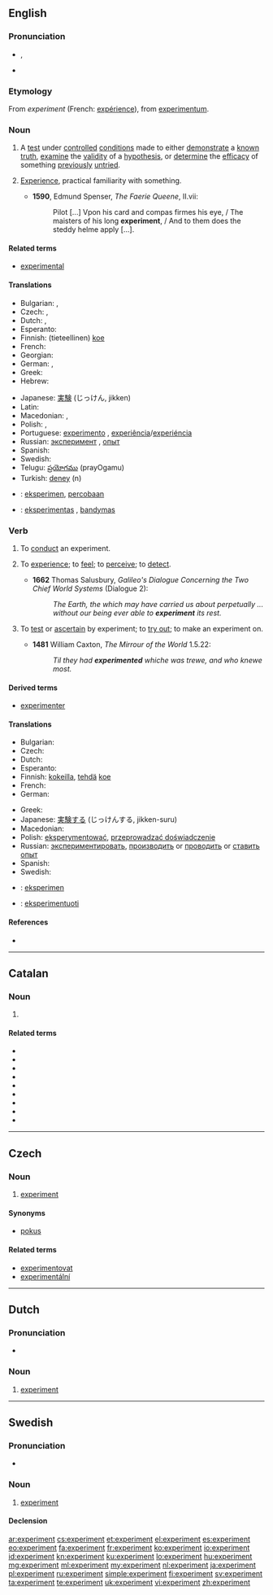 {{also|Experiment}}
==English==
{{wikipedia}}

===Pronunciation===
* {{IPA|/ɪkˈsper.ɪ.mənt/}}, {{X-SAMPA|/Ik"spEr.I.m@nt/}}
* {{audio|en-us-experiment.ogg|Audio (US)}}

===Etymology===
From {{etyl|fro}} ''experiment'' (French: [[expérience]]), from {{etyl|la}} [[experimentum]].

===Noun===
{{en-noun}}

# A [[test]] under [[controlled]] [[condition]]s  made to either [[demonstrate]] a [[known]] [[truth]], [[examine]] the [[validity]] of a [[hypothesis]], or [[determine]] the [[efficacy]] of something [[previously]] [[untried]].
# {{obsolete}} [[experience|Experience]], practical familiarity with something.
#* '''1590''', Edmund Spenser, ''The Faerie Queene'', II.vii:
#*: Pilot [...] Vpon his card and compas firmes his eye, / The maisters of his long '''experiment''', / And to them does the steddy helme apply [...].

====Related terms====
* [[experimental]]

====Translations====
{{trans-top|test under controlled conditions}}
* Bulgarian: {{t|bg|опит|m|sc=Cyrl}}, {{t|bg|експеримент|m|sc=Cyrl}}
* Czech: {{t-|cs|pokus|m}}, {{t-|cs|experiment|m}}
* Dutch: {{t+|nl|experiment|n}}, {{t-|nl|proef|f}}
* Esperanto: {{t|eo|eksperimento}}
* Finnish: (tieteellinen) [[koe]]
* French: {{t+|fr|expérience|f}}
* Georgian: {{t|ka|ექსპერიმენტი|sc=Geor}}
* German: {{t+|de|Experiment|n}}, {{t+|de|Versuch|m}}
* Greek: {{t+|el|πείραμα|n}}
* Hebrew: {{t-|he|ניסוי|m}}
{{trans-mid}}
* Japanese: [[実験]] (じっけん, jikken)
* Latin: {{t|la|periculum|n}}
* Macedonian: {{t-|mk|опит|m|tr=ópit}}, {{t|mk|експеримент|m|tr=eksperimént}}
* Polish: {{t+|pl|eksperyment|m}}, {{t+|pl|doświadczenie|n}}
* Portuguese: [[experimento]] {{m}}, [[experiência]]/[[experiéncia]] {{f}}
* Russian: [[эксперимент]] {{m}}, [[опыт]] {{m}}
* Spanish: {{t+|es|experimento|m}}
* Swedish: {{t+|sv|experiment|n}}
* Telugu: [[ప్రయోగము]] (prayOgamu)
* Turkish: [[deney]] (n)
{{trans-bottom}}

{{checktrans-top}}
* {{ttbc|id}}: [[eksperimen]], [[coba|percobaan]]
* {{ttbc|lt}}: [[eksperimentas]] {{m}}, [[bandymas]] {{m}}
{{trans-bottom}}

===Verb===
{{en-verb}}

# {{intransitive}} To [[conduct]] an experiment.
# {{transitive|obsolete}} To [[experience]]; to [[feel]]; to [[perceive]]; to [[detect]].
#* '''1662''' Thomas Salusbury, ''Galileo's Dialogue Concerning the Two Chief World Systems'' (Dialogue 2):
#*: ''The Earth, the which may have carried us about perpetually ... without our being ever able to '''experiment''' its rest.''
# {{transitive|obsolete}} To [[test]] or [[ascertain]] by experiment; to [[try out]]; to make an experiment on.
#* '''1481''' William Caxton, ''The Mirrour of the World'' 1.5.22:
#*: ''Til they had '''experimented''' whiche was trewe, and who knewe most.''

====Derived terms====
* [[experimenter]]

====Translations====
{{trans-top|to conduct an experiment}}
* Bulgarian: {{t|bg|експериментирам|sc=Cyrl}}
* Czech: {{t-|cs|experimentovat}}
* Dutch: {{t+|nl|experimenteren}}
* Esperanto: {{t|eo|eksperimenti}}
* Finnish: [[kokeilla]], [[tehdä]] [[koe]]
* French: {{t+|fr|expérimenter}}
* German: {{t+|de|experimentieren}}
{{trans-mid}}
* Greek: {{t+|el|πειραματίζομαι}}
* Japanese: [[実験する]] (じっけんする, jikken-suru)
* Macedonian: {{t|mk|експериментира|tr=eksperimentíra}}
* Polish: [[eksperymentować]], [[przeprowadzać doświadczenie]]
* Russian: [[экспериментировать]], [[производить]] or [[проводить]] or [[ставить]] [[опыт]]
* Spanish: {{t-|es|experimentar}}
* Swedish: {{t|sv|experimentera}}
{{trans-bottom}}

{{checktrans-top}}
* {{ttbc|id}}: [[eksperimen]]
* {{ttbc|lt}}: [[eksperimentuoti]]
{{trans-bottom}}

====References====
* {{R:OED2}}

----

==Catalan==

===Noun===
{{ca-noun|m}}

# {{l|en|experiment}}

====Related terms====
* {{l|ca|experimentable}}
* {{l|ca|experimentació}}
* {{l|ca|experimentador}}
* {{l|ca|experimental}}
* {{l|ca|experimentalisme}}
* {{l|ca|experimentalista}}
* {{l|ca|experimentalment}}
* {{l|ca|experimentar}}
* {{l|ca|experimentat}}

----

==Czech==

===Noun===
{{cs-noun|g=m}}

# [[#English|experiment]]

====Synonyms====
* [[pokus]] {{m}}

====Related terms====
* [[experimentovat]]
* [[experimentální]]

----

==Dutch==

===Pronunciation===
* {{audio|Nl-experiment.ogg|audio}}

===Noun===
{{nl-noun|n|experimenten|experimentje}}

# [[#English|experiment]]

----

==Swedish==

===Pronunciation===
* {{audio|Sv-experiment.ogg|audio}}

===Noun===
{{sv-noun|g=n}}

# [[#English|experiment]]

====Declension====
{{sv-noun-n-zero}}

[[ar:experiment]]
[[cs:experiment]]
[[et:experiment]]
[[el:experiment]]
[[es:experiment]]
[[eo:experiment]]
[[fa:experiment]]
[[fr:experiment]]
[[ko:experiment]]
[[io:experiment]]
[[id:experiment]]
[[kn:experiment]]
[[ku:experiment]]
[[lo:experiment]]
[[hu:experiment]]
[[mg:experiment]]
[[ml:experiment]]
[[my:experiment]]
[[nl:experiment]]
[[ja:experiment]]
[[pl:experiment]]
[[ru:experiment]]
[[simple:experiment]]
[[fi:experiment]]
[[sv:experiment]]
[[ta:experiment]]
[[te:experiment]]
[[uk:experiment]]
[[vi:experiment]]
[[zh:experiment]]
